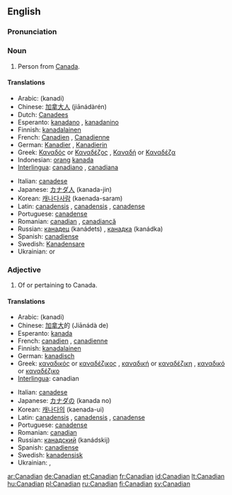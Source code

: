 {{see|canadian}}
==English==

===Pronunciation===
{{SAMPA|k@"neIdI@n}}

===Noun===
{{en-noun}}

# Person from [[Canada]].

====Translations====
{{top}}
*Arabic: {{ARchar|[[كندي]]}} (kanadi)
*Chinese: [[加拿大人]] (jiānádàrén)
*Dutch: [[Canadees]]
*Esperanto: [[kanadano]] {{m}}, [[kanadanino]] {{f}}
*Finnish: [[Kanada|kanada]][[-lainen|lainen]]
*French: [[Canadien]] {{m}}, [[Canadienne]]  {{f}}
*German: [[Kanadier]] {{m}}, [[Kanadierin]]  {{f}}
*Greek: [[Καναδός]] or [[Καναδέζος]] {{m}}, [[Καναδή]] or [[Καναδέζα]] {{f}}
*Indonesian: [[orang]] [[kanada]]
*[[Interlingua]]: [[canadiano]] {{m}}, [[canadiana]] {{f}}
{{mid}}
*Italian: [[canadese]]
*Japanese: [[カナダ]][[人]] (kanada-jin)
*Korean: [[캐나다]][[사람]] (kaenada-saram)
*Latin: [[canadensis]] {{m}}, [[canadensis]] {{f}}, [[canadense]] {{n}}
*Portuguese: [[canadense]] {{m|f}}
*Romanian: [[canadian]] {{m}}, [[canadiancă]] {{f}}
*Russian: [[канадец]] (kanádets) {{m}}, [[канадка]] (kanádka) {{f}}
*Spanish: [[canadiense]] {{m|f}}
*Swedish: [[Kanadensare]]
*Ukrainian: {{t|uk|sc=Cyrl|канадець|tr=kanádec’|m}} or {{t|uk|sc=Cyrl|канадієць|tr=kanadíjec’|m}}
{{bottom}}

===Adjective===
{{en-adj|-}}

# Of or pertaining to Canada.

====Translations====
{{top}}
*Arabic: {{ARchar|[[كندي]]}} (kanadi)
*Chinese: [[加拿大]]的 (Jiānádà de)
*Esperanto: [[kanada]]
*French: [[canadien]] {{m}}, [[canadienne]] {{f}}
*Finnish: [[kanadalainen]]
*German: [[kanadisch]]
*Greek: [[καναδικός]] or [[καναδέζικος]] {{m}}, [[καναδική]] or [[καναδέζικη]] {{f}}, [[καναδικό]] or [[καναδέζικο]] {{n}}
*[[Interlingua]]: canadian
{{mid}}
*Italian: [[canadese]]
*Japanese: [[カナダ]]の (kanada no)
*Korean: [[캐나다]]의 (kaenada-ui)
*Latin: [[canadensis]] {{m}}, [[canadensis]] {{f}}, [[canadense]] {{n}}
*Portuguese: [[canadense]] {{m|f}}
*Romanian: [[canadian]]
*Russian: [[канадский]] (kanádskij)
*Spanish: [[canadiense]]
*Swedish: [[kanadensisk]]
*Ukrainian: {{t|uk|sc=Cyrl|канадський|tr=kanáds’kyj|m}}, {{t|uk|sc=Cyrl|канадійський|tr=kanadíjs’kyj|m}}
{{bottom}}

[[ar:Canadian]]
[[de:Canadian]]
[[et:Canadian]]
[[fr:Canadian]]
[[id:Canadian]]
[[lt:Canadian]]
[[hu:Canadian]]
[[pl:Canadian]]
[[ru:Canadian]]
[[fi:Canadian]]
[[sv:Canadian]]